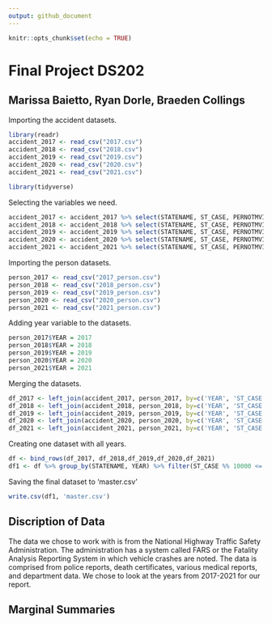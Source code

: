 ```yaml
---
output: github_document
---
```



```r
knitr::opts_chunk$set(echo = TRUE)
```

# Final Project DS202
## Marissa Baietto, Ryan Dorle, Braeden Collings
Importing the accident datasets.
```r
library(readr)
accident_2017 <- read_csv("2017.csv")
accident_2018 <- read_csv("2018.csv")
accident_2019 <- read_csv("2019.csv")
accident_2020 <- read_csv("2020.csv")
accident_2021 <- read_csv("2021.csv")
```

```r
library(tidyverse)
```

Selecting the variables we need.
```r
accident_2017 <- accident_2017 %>% select(STATENAME, ST_CASE, PERNOTMVIT, VE_FORMS, PVH_INVL, PERMVIT, COUNTY, CITY, MONTH, DAY, YEAR, HOUR, MINUTE, RUR_URBNAME, LATITUDE, LONGITUD, HARM_EVNAME, MAN_COLLNAME, RELJCT2NAME, WRK_ZONENAME, LGT_CONDNAME, WEATHER1NAME, SCH_BUSNAME, FATALS, DRUNK_DR)
accident_2018 <- accident_2018 %>% select(STATENAME, ST_CASE, PERNOTMVIT, VE_FORMS, PVH_INVL, PERMVIT, COUNTY, CITY, MONTH, DAY, YEAR, HOUR, MINUTE, RUR_URBNAME, LATITUDE, LONGITUD, HARM_EVNAME, MAN_COLLNAME, RELJCT2NAME, WRK_ZONENAME, LGT_CONDNAME, WEATHER1NAME, SCH_BUSNAME, FATALS, DRUNK_DR)
accident_2019 <- accident_2019 %>% select(STATENAME, ST_CASE, PERNOTMVIT, VE_FORMS, PVH_INVL, PERMVIT, COUNTY, CITY, MONTH, DAY, YEAR, HOUR, MINUTE, RUR_URBNAME, LATITUDE, LONGITUD, HARM_EVNAME, MAN_COLLNAME, RELJCT2NAME, WRK_ZONENAME, LGT_CONDNAME, WEATHER1NAME, SCH_BUSNAME, FATALS, DRUNK_DR)
accident_2020 <- accident_2020 %>% select(STATENAME, ST_CASE, PERNOTMVIT, VE_FORMS, PVH_INVL, PERMVIT, COUNTY, CITY, MONTH, DAY, YEAR, HOUR, MINUTE, RUR_URBNAME, LATITUDE, LONGITUD, HARM_EVNAME, MAN_COLLNAME, RELJCT2NAME, WRK_ZONENAME, LGT_CONDNAME, WEATHERNAME, SCH_BUSNAME, FATALS, DRUNK_DR)
accident_2021 <- accident_2021 %>% select(STATENAME, ST_CASE, PERNOTMVIT, VE_FORMS, PVH_INVL, PERMVIT, COUNTY, CITY, MONTH, DAY, YEAR, HOUR, MINUTE, RUR_URBNAME, LATITUDE, LONGITUD, HARM_EVNAME, MAN_COLLNAME, RELJCT2NAME, WRK_ZONENAME, LGT_CONDNAME, WEATHERNAME, SCH_BUSNAME, FATALS)
```

Importing the person datasets.
```r
person_2017 <- read_csv("2017_person.csv")
person_2018 <- read_csv("2018_person.csv")
person_2019 <- read_csv("2019_person.csv")
person_2020 <- read_csv("2020_person.csv")
person_2021 <- read_csv("2021_person.csv")
```

Adding year variable to the datasets.
```r
person_2017$YEAR = 2017
person_2018$YEAR = 2018
person_2019$YEAR = 2019
person_2020$YEAR = 2020
person_2021$YEAR = 2021
```


Merging the datasets.
```r
df_2017 <- left_join(accident_2017, person_2017, by=c('YEAR', 'ST_CASE'))
df_2018 <- left_join(accident_2018, person_2018, by=c('YEAR', 'ST_CASE'))
df_2019 <- left_join(accident_2019, person_2019, by=c('YEAR', 'ST_CASE'))
df_2020 <- left_join(accident_2020, person_2020, by=c('YEAR', 'ST_CASE'))
df_2021 <- left_join(accident_2021, person_2021, by=c('YEAR', 'ST_CASE'))
```

Creating one dataset with all years.
```r
df <- bind_rows(df_2017, df_2018,df_2019,df_2020,df_2021)
df1 <- df %>% group_by(STATENAME, YEAR) %>% filter(ST_CASE %% 10000 <= 200)
```

Saving the final dataset to 'master.csv'

```r
write.csv(df1, 'master.csv')
```

## Discription of Data
The data we chose to work with is from the National Highway Traffic Safety Administration. The administration has a system called FARS or the Fatality Analysis Reporting System in which vehicle crashes are noted. The data is comprised from police reports, death certificates, various medical reports, and department data. We chose to look at the years from 2017-2021 for our report. 

## Marginal Summaries
